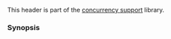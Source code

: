 {{cpp/header/title|atomic|notes={{mark c++11}}}}
{{cpp/header/navbar}}
This header is part of the [[cpp/thread|concurrency support]] library.
{{dsc begin}}
{{dsc h1|Classes}}
{{dsc inc|cpp/atomic/dsc atomic}}
{{dsc inc|cpp/atomic/dsc atomic_ref}}
{{dsc inc|cpp/atomic/dsc atomic_flag}}
{{dsc inc|cpp/atomic/dsc memory_order}}
{{dsc inc|cpp/atomic/atomic/dsc atomic integral types}}
{{dsc inc|cpp/atomic/atomic/dsc atomic lock free aliases}}
{{dsc h1|Functions}}
{{dsc inc|cpp/atomic/dsc atomic_is_lock_free}}
{{dsc inc|cpp/atomic/dsc atomic_store}}
{{dsc inc|cpp/atomic/dsc atomic_load}}
{{dsc inc|cpp/atomic/dsc atomic_exchange}}
{{dsc inc|cpp/atomic/dsc atomic_compare_exchange}}
{{dsc inc|cpp/atomic/dsc atomic_fetch_add}}
{{dsc inc|cpp/atomic/dsc atomic_fetch_sub}}
{{dsc inc|cpp/atomic/dsc atomic_fetch_and}}
{{dsc inc|cpp/atomic/dsc atomic_fetch_or}}
{{dsc inc|cpp/atomic/dsc atomic_fetch_xor}}
{{dsc inc|cpp/atomic/dsc atomic_fetch_max}}
{{dsc inc|cpp/atomic/dsc atomic_fetch_min}}
{{dsc inc|cpp/atomic/dsc atomic_wait}}
{{dsc inc|cpp/atomic/dsc atomic_notify_one}}
{{dsc inc|cpp/atomic/dsc atomic_notify_all}}
{{dsc inc|cpp/atomic/dsc atomic_flag_test}}
{{dsc inc|cpp/atomic/dsc atomic_flag_test_and_set}}
{{dsc inc|cpp/atomic/dsc atomic_flag_clear}}
{{dsc inc|cpp/atomic/dsc atomic_flag_wait}}
{{dsc inc|cpp/atomic/dsc atomic_flag_notify_one}}
{{dsc inc|cpp/atomic/dsc atomic_flag_notify_all}}
{{dsc inc|cpp/atomic/dsc atomic_init}}
{{dsc inc|cpp/atomic/dsc kill_dependency}}
{{dsc inc|cpp/atomic/dsc atomic_thread_fence}}
{{dsc inc|cpp/atomic/dsc atomic_signal_fence}}
{{dsc h1|Macros}}
{{dsc inc|cpp/atomic/dsc ATOMIC_VAR_INIT}}
{{dsc inc|cpp/atomic/dsc ATOMIC_FLAG_INIT}}
{{dsc end}}

===Synopsis===
{{cpp/synopsis/atomic}}

{{langlinks|de|es|ja|ru|zh}}
